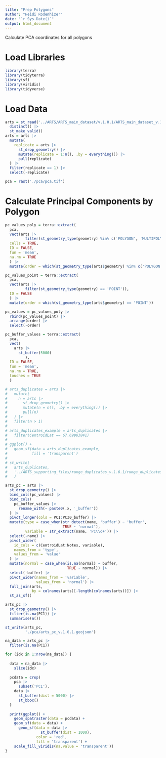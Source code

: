 ```yaml
---
title: "Prep Polygons"
author: "Heidi Rodenhizer"
date: "`r Sys.Date()`"
output: html_document
---
```


Calculate PCA coordinates for all polygons

# Load Libraries

```r
library(terra)
library(tidyterra)
library(sf)
library(viridis)
library(tidyverse)
```


# Load Data

```r
arts = st_read('../ARTS/ARTS_main_dataset/v.1.0.1/ARTS_main_dataset_v.1.0.1.geojson') |>
  distinct() |>
  st_make_valid() 
arts = arts |>
  mutate(
    replicate = arts |>
      st_drop_geometry() |>
      mutate(replicate = 1:n(), .by = everything()) |>
      pull(replicate)
  ) |>
  filter(replicate == 1) |>
  select(-replicate)
```

```r
pca = rast('./pca/pca.tif')
```


# Calculate Principal Components by Polygon

```r
pc_values_poly = terra::extract(
  pca, 
  vect(arts |>
         filter(st_geometry_type(geometry) %in% c('POLYGON', 'MULTIPOLYGON'))),
  cells = TRUE,
  ID = FALSE,
  fun = 'mean',
  na.rm = TRUE
  ) |>
  mutate(order = which(st_geometry_type(arts$geometry) %in% c('POLYGON', 'MULTIPOLYGON')))

pc_values_point = terra::extract(
  pca, 
  vect(arts |>
         filter(st_geometry_type(geometry) == 'POINT')),
  ID = FALSE
  ) |>
  mutate(order = which(st_geometry_type(arts$geometry) == 'POINT'))

pc_values = pc_values_poly |>
  rbind(pc_values_point) |>
  arrange(order) |>
  select(-order)

pc_buffer_values = terra::extract(
  pca, 
  vect(
    arts |>
      st_buffer(5000)
         ),
  ID = FALSE,
  fun = 'mean',
  na.rm = TRUE,
  touches = TRUE
  )
```

```r
# arts_duplicates = arts |>
#   mutate(
#     n = arts |>
#       st_drop_geometry() |>
#       mutate(n = n(), .by = everything()) |>
#       pull(n)
#   ) |>
#   filter(n > 1)
# 
# arts_duplicates_example = arts_duplicates |>
#   filter(CentroidLat == 67.69903841)
# 
# ggplot() +
#   geom_sf(data = arts_duplicates_example,
#           fill = 'transparent')
# 
# st_write(
#   arts_duplicates,
#   '../ARTS_supporting_files/runge_duplicates_v.1.0.1/runge_duplicates_v.1.0.1.geojson'
#   )
```

```r
arts_pc = arts |>
  st_drop_geometry() |>
  bind_cols(pc_values) |>
  bind_cols(
    pc_buffer_values |>
      rename_with(~ paste0(.x, '_buffer'))
  ) |>
  pivot_longer(cols = PC1:PC30_buffer) |>
  mutate(type = case_when(str_detect(name, 'buffer') ~ 'buffer',
                          TRUE ~ 'normal'),
         variable = str_extract(name, 'PC\\d+')) |>
  select(-name) |>
  pivot_wider(
    id_cols = c(CentroidLat:Notes, variable),
    names_from = 'type',
    values_from = 'value'
  ) |>
  mutate(normal = case_when(is.na(normal) ~ buffer,
                            TRUE ~ normal)) |>
  select(-buffer) |>
  pivot_wider(names_from = 'variable',
              values_from = 'normal') |>
  full_join(arts,
            by = colnames(arts)[-length(colnames(arts))]) |>
  st_as_sf()

arts_pc |>
  st_drop_geometry() |>
  filter(is.na(PC1)) |>
  summarise(n())
```

```r
st_write(arts_pc,
         './pca/arts_pc_v.1.0.1.geojson')
```

```r
na_data = arts_pc |> 
  filter(is.na(PC1))

for (idx in 1:nrow(na_data)) {
  
  data = na_data |>
    slice(idx)
  
  pcdata = crop(
    pca |>
      subset('PC1'),
    data |>
      st_buffer(dist = 5000) |>
      st_bbox()
  )
  
  print(ggplot() +
    geom_spatraster(data = pcdata) +
    geom_sf(data = data) +
      geom_sf(data = data |>
                st_buffer(dist = 1000),
              color = 'red',
              fill = 'transparent') +
    scale_fill_viridis(na.value = 'transparent'))
}


```

